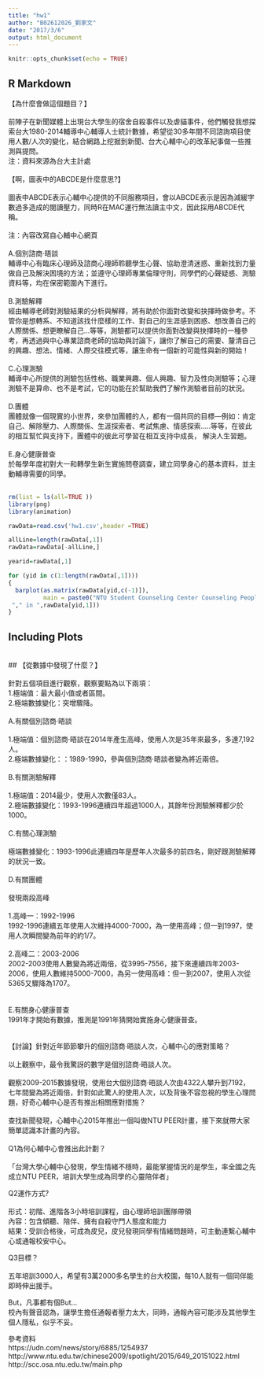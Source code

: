 ```yaml
---
title: "hw1"
author: "B02612026_劉家文"
date: "2017/3/6"
output: html_document
---
```


```r
knitr::opts_chunk$set(echo = TRUE)
```

## R Markdown

【為什麼會做這個題目？】 <br /> 
<br /> 
前陣子在新聞媒體上出現台大學生的宿舍自殺事件以及虐貓事件，他們觸發我想探索台大1980-2014輔導中心輔導人士統計數據，希望從30多年間不同諮詢項目使用人數/人次的變化，結合網路上挖掘到新聞、台大心輔中心的改革紀事做一些推測與提問。
<br /> 
注：資料來源為台大主計處 <br /> 
<br /> 
【啊，圖表中的ABCDE是什麼意思?】 <br /> 
<br /> 
圖表中ABCDE表示心輔中心提供的不同服務項目，會以ABCDE表示是因為減緩字數過多造成的閱讀壓力，同時R在MAC運行無法讀主中文，因此採用ABCDE代稱。 <br /> 
<br /> 
注：內容改寫自心輔中心網頁 <br /> 
<br /> 
A.個別諮商‧晤談 <br /> 
輔導中心有臨床心理師及諮商心理師聆聽學生心聲、協助澄清迷惑、重新找到力量做自己及解決困境的方法；並遵守心理師專業倫理守則，同學們的心聲疑惑、測驗資料等，均在保密範圍內下進行。 <br /> 
<br /> 
B.測驗解釋 <br /> 
經由輔導老師對測驗結果的分析與解釋，將有助於你面對改變和抉擇時做參考。不管你是想轉系、不知道該找什麼樣的工作、對自己的生涯感到困惑、想改善自己的人際關係、想更瞭解自己…等等，測驗都可以提供你面對改變與抉擇時的一種參考，再透過與中心專業諮商老師的協助與討論下，讓你了解自己的需要、釐清自己的興趣、想法、情緒、人際交往模式等，讓生命有一個新的可能性與新的開始！ <br /> 
<br /> 
C.心理測驗 <br /> 
輔導中心所提供的測驗包括性格、職業興趣、個人興趣、智力及性向測驗等；心理測驗不是算命、也不是考試，它的功能在於幫助我們了解作測驗者目前的狀況。 <br /> 
<br /> 
D.團體 <br /> 
團體就像一個現實的小世界，來參加團體的人，都有一個共同的目標—例如：肯定自己、解除壓力、人際關係、生涯探索者、考試焦慮、情感探索…..等等，在彼此的相互幫忙與支持下，團體中的彼此可學習在相互支持中成長， 解決人生習題。 <br /> 
 <br /> 
E.身心健康普查 <br /> 
於每學年度初對大一和轉學生新生實施問卷調查，建立同學身心的基本資料，並主動輔導需要的同學。<br /> 
<br /> 
```r

rm(list = ls(all=TRUE ))
library(png)
library(animation)

rawData=read.csv('hw1.csv',header =TRUE)

allLine=length(rawData[,1])
rawData=rawData[-allLine,]

yearid=rawData[,1]

for (yid in c(1:length(rawData[,1])))
{
  barplot(as.matrix(rawData[yid,c(-1)]),  
          main = paste0("NTU Student Counseling Center Counseling People/Visits
 "," in ",rawData[yid,1]))
}

```

## Including Plots
<br /> 
## 【從數據中發現了什麼？】 <br /> 
<br /> 
針對五個項目進行觀察，觀察要點為以下兩項： <br /> 
1.極端值：最大最小值或者區間。 <br /> 
2.極端數據變化：突增驟降。 <br /> 
<br /> 
A.有關個別諮商‧晤談 <br /> 
<br /> 
1.極端值：個別諮商‧晤談在2014年產生高峰，使用人次是35年來最多，多達7,192人。 <br /> 
2.極端數據變化：：1989-1990，參與個別諮商‧晤談者變為將近兩倍。 <br /> 
<br /> 
B.有關測驗解釋 <br /> 
<br /> 
1.極端值：2014最少，使用人次數僅83人。 <br /> 
2.極端數據變化：1993-1996連續四年超過1000人，其餘年份測驗解釋都少於1000。 <br /> 
<br /> 
C.有關心理測驗 <br /> 
<br /> 
極端數據變化：1993-1996此連續四年是歷年人次最多的前四名，剛好跟測驗解釋的狀況一致。 <br /> 
<br /> 
D.有關團體 <br /> 
<br /> 
發現兩段高峰 <br /> 
<br /> 
1.高峰一：1992-1996 <br /> 
1992-1996連續五年使用人次維持4000-7000，為一使用高峰；但一到1997，使用人次瞬間變為前年的約1/7。 <br /> 
<br /> 
2.高峰二：2003-2006 <br /> 
2002-2003使用人數變為將近兩倍，從3995-7556，接下來連續四年2003-2006，使用人數維持5000-7000，為另一使用高峰：但一到2007，使用人次從5365又驟降為1707。 <br /> <br /> 
<br /> 
E.有關身心健康普查 <br /> 
1991年才開始有數據，推測是1991年猜開始實施身心健康普查。 <br /> 
<br /> 
<br /> 
【討論】針對近年節節攀升的個別諮商‧晤談人次，心輔中心的應對策略？ <br /> 
<br /> 
以上觀察中，最令我驚訝的數字是個別諮商‧晤談人次。 <br /> 
<br /> 
觀察2009-2015數據發現，使用台大個別諮商‧晤談人次由4322人攀升到7192，七年間變為將近兩倍，針對如此驚人的使用人次，以及背後不容忽視的學生心理問題，好奇心輔中心是否有推出相關應對措施？ <br /> 
<br /> 
查找新聞發現，心輔中心2015年推出一個叫做NTU PEER計畫，接下來就帶大家簡單認識本計畫的內容。 <br /> 
<br /> 
Q1為何心輔中心會推出此計劃？ <br /> 
<br /> 
「台灣大學心輔中心發現，學生情緒不穩時，最能掌握情況的是學生，率全國之先成立NTU PEER，培訓大學生成為同學的心靈陪伴者」 <br /> 

Q2運作方式? <br /> 
<br /> 
形式：初階、進階各3小時培訓課程，由心理師培訓團隊帶領 <br /> 
內容：包含傾聽、陪伴、擁有自殺守門人態度和能力 <br /> 
結果：受訓合格後，可成為皮兒，皮兒發現同學有情緒問題時，可主動連繫心輔中心或通報校安中心。 <br /> 

Q3目標？ <br /> 
<br /> 
五年培訓3000人，希望有3萬2000多名學生的台大校園，每10人就有一個同伴能即時伸出援手。 <br /> 

But，凡事都有個But… <br /> 
校內有聲音認為，讓學生擔任通報者壓力太大，同時，通報內容可能涉及其他學生個人隱私，似乎不妥。 <br /> 

參考資料 <br /> 
https://udn.com/news/story/6885/1254937 <br /> 
http://www.ntu.edu.tw/chinese2009/spotlight/2015/649_20151022.html <br /> 
http://scc.osa.ntu.edu.tw/main.php <br /> 

